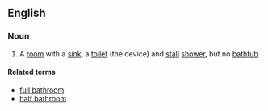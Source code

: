 ==English==

===Noun===
{{en-noun|head=[[three-quarter]] [[bathroom]]}}
# A [[room]] with a [[sink]], a [[toilet]] (the device) and [[stall]] [[shower]], but no [[bathtub]].

====Related terms====
* [[full bathroom]]
* [[half bathroom]]